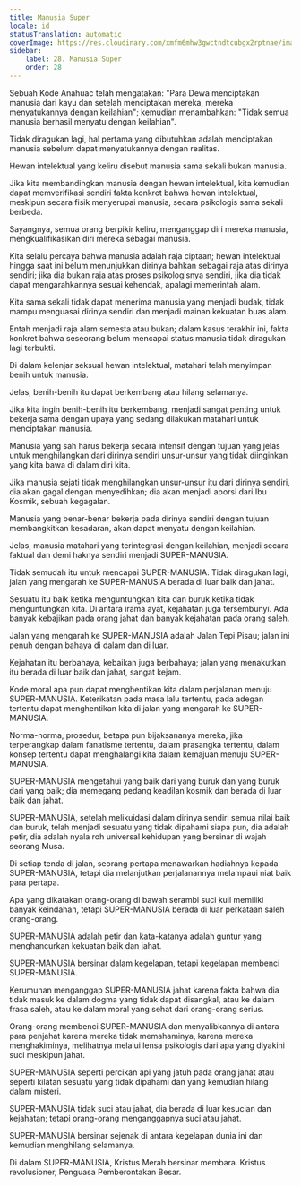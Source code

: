```yaml
---
title: Manusia Super
locale: id
statusTranslation: automatic
coverImage: https://res.cloudinary.com/xmfm6mhw3gwctndtcubgx2rptnae/image/upload/v1741354419/small_cover_la_gran_rebelion_28716e29d2.webp
sidebar:
    label: 28. Manusia Super
    order: 28
---
```

Sebuah Kode Anahuac telah mengatakan: "Para Dewa menciptakan manusia dari kayu dan setelah menciptakan mereka, mereka menyatukannya dengan keilahian"; kemudian menambahkan: "Tidak semua manusia berhasil menyatu dengan keilahian".

Tidak diragukan lagi, hal pertama yang dibutuhkan adalah menciptakan manusia sebelum dapat menyatukannya dengan realitas.

Hewan intelektual yang keliru disebut manusia sama sekali bukan manusia.

Jika kita membandingkan manusia dengan hewan intelektual, kita kemudian dapat memverifikasi sendiri fakta konkret bahwa hewan intelektual, meskipun secara fisik menyerupai manusia, secara psikologis sama sekali berbeda.

Sayangnya, semua orang berpikir keliru, menganggap diri mereka manusia, mengkualifikasikan diri mereka sebagai manusia.

Kita selalu percaya bahwa manusia adalah raja ciptaan; hewan intelektual hingga saat ini belum menunjukkan dirinya bahkan sebagai raja atas dirinya sendiri; jika dia bukan raja atas proses psikologisnya sendiri, jika dia tidak dapat mengarahkannya sesuai kehendak, apalagi memerintah alam.

Kita sama sekali tidak dapat menerima manusia yang menjadi budak, tidak mampu menguasai dirinya sendiri dan menjadi mainan kekuatan buas alam.

Entah menjadi raja alam semesta atau bukan; dalam kasus terakhir ini, fakta konkret bahwa seseorang belum mencapai status manusia tidak diragukan lagi terbukti.

Di dalam kelenjar seksual hewan intelektual, matahari telah menyimpan benih untuk manusia.

Jelas, benih-benih itu dapat berkembang atau hilang selamanya.

Jika kita ingin benih-benih itu berkembang, menjadi sangat penting untuk bekerja sama dengan upaya yang sedang dilakukan matahari untuk menciptakan manusia.

Manusia yang sah harus bekerja secara intensif dengan tujuan yang jelas untuk menghilangkan dari dirinya sendiri unsur-unsur yang tidak diinginkan yang kita bawa di dalam diri kita.

Jika manusia sejati tidak menghilangkan unsur-unsur itu dari dirinya sendiri, dia akan gagal dengan menyedihkan; dia akan menjadi aborsi dari Ibu Kosmik, sebuah kegagalan.

Manusia yang benar-benar bekerja pada dirinya sendiri dengan tujuan membangkitkan kesadaran, akan dapat menyatu dengan keilahian.

Jelas, manusia matahari yang terintegrasi dengan keilahian, menjadi secara faktual dan demi haknya sendiri menjadi SUPER-MANUSIA.

Tidak semudah itu untuk mencapai SUPER-MANUSIA. Tidak diragukan lagi, jalan yang mengarah ke SUPER-MANUSIA berada di luar baik dan jahat.

Sesuatu itu baik ketika menguntungkan kita dan buruk ketika tidak menguntungkan kita. Di antara irama ayat, kejahatan juga tersembunyi. Ada banyak kebajikan pada orang jahat dan banyak kejahatan pada orang saleh.

Jalan yang mengarah ke SUPER-MANUSIA adalah Jalan Tepi Pisau; jalan ini penuh dengan bahaya di dalam dan di luar.

Kejahatan itu berbahaya, kebaikan juga berbahaya; jalan yang menakutkan itu berada di luar baik dan jahat, sangat kejam.

Kode moral apa pun dapat menghentikan kita dalam perjalanan menuju SUPER-MANUSIA. Keterikatan pada masa lalu tertentu, pada adegan tertentu dapat menghentikan kita di jalan yang mengarah ke SUPER-MANUSIA.

Norma-norma, prosedur, betapa pun bijaksananya mereka, jika terperangkap dalam fanatisme tertentu, dalam prasangka tertentu, dalam konsep tertentu dapat menghalangi kita dalam kemajuan menuju SUPER-MANUSIA.

SUPER-MANUSIA mengetahui yang baik dari yang buruk dan yang buruk dari yang baik; dia memegang pedang keadilan kosmik dan berada di luar baik dan jahat.

SUPER-MANUSIA, setelah melikuidasi dalam dirinya sendiri semua nilai baik dan buruk, telah menjadi sesuatu yang tidak dipahami siapa pun, dia adalah petir, dia adalah nyala roh universal kehidupan yang bersinar di wajah seorang Musa.

Di setiap tenda di jalan, seorang pertapa menawarkan hadiahnya kepada SUPER-MANUSIA, tetapi dia melanjutkan perjalanannya melampaui niat baik para pertapa.

Apa yang dikatakan orang-orang di bawah serambi suci kuil memiliki banyak keindahan, tetapi SUPER-MANUSIA berada di luar perkataan saleh orang-orang.

SUPER-MANUSIA adalah petir dan kata-katanya adalah guntur yang menghancurkan kekuatan baik dan jahat.

SUPER-MANUSIA bersinar dalam kegelapan, tetapi kegelapan membenci SUPER-MANUSIA.

Kerumunan menganggap SUPER-MANUSIA jahat karena fakta bahwa dia tidak masuk ke dalam dogma yang tidak dapat disangkal, atau ke dalam frasa saleh, atau ke dalam moral yang sehat dari orang-orang serius.

Orang-orang membenci SUPER-MANUSIA dan menyalibkannya di antara para penjahat karena mereka tidak memahaminya, karena mereka menghakiminya, melihatnya melalui lensa psikologis dari apa yang diyakini suci meskipun jahat.

SUPER-MANUSIA seperti percikan api yang jatuh pada orang jahat atau seperti kilatan sesuatu yang tidak dipahami dan yang kemudian hilang dalam misteri.

SUPER-MANUSIA tidak suci atau jahat, dia berada di luar kesucian dan kejahatan; tetapi orang-orang menganggapnya suci atau jahat.

SUPER-MANUSIA bersinar sejenak di antara kegelapan dunia ini dan kemudian menghilang selamanya.

Di dalam SUPER-MANUSIA, Kristus Merah bersinar membara. Kristus revolusioner, Penguasa Pemberontakan Besar.

